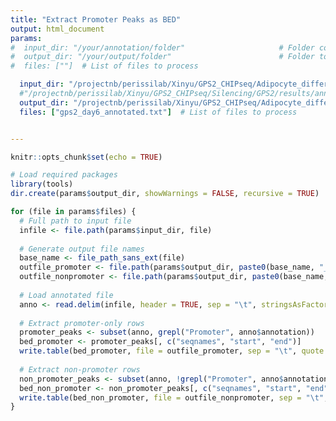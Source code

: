 ```yaml
---
title: "Extract Promoter Peaks as BED"
output: html_document
params:
#  input_dir: "/your/annotation/folder"                     # Folder containing annotated txt files
#  output_dir: "/your/output/folder"                        # Folder to save .bed files
#  files: [""]  # List of files to process

  input_dir: "/projectnb/perissilab/Xinyu/GPS2_CHIPseq/Adipocyte_differentiation/GPS2/results/annotation" 
  #"/projectnb/perissilab/Xinyu/GPS2_CHIPseq/Silencing/GPS2/results/annotation"                     # Folder containing annotated txt files
  output_dir: "/projectnb/perissilab/Xinyu/GPS2_CHIPseq/Adipocyte_differentiation/GPS2/results/annotation"                        # Folder to save .bed files
  files: ["gps2_day6_annotated.txt"]  # List of files to process


---
```



```r
knitr::opts_chunk$set(echo = TRUE)

# Load required packages
library(tools)
dir.create(params$output_dir, showWarnings = FALSE, recursive = TRUE)

```

```r
for (file in params$files) {
  # Full path to input file
  infile <- file.path(params$input_dir, file)
  
  # Generate output file names
  base_name <- file_path_sans_ext(file)
  outfile_promoter <- file.path(params$output_dir, paste0(base_name, "_promoter_only.bed"))
  outfile_nonpromoter <- file.path(params$output_dir, paste0(base_name, "_non_promoter.bed"))
  
  # Load annotated file
  anno <- read.delim(infile, header = TRUE, sep = "\t", stringsAsFactors = FALSE, fill = TRUE)
  
  # Extract promoter-only rows
  promoter_peaks <- subset(anno, grepl("Promoter", anno$annotation))
  bed_promoter <- promoter_peaks[, c("seqnames", "start", "end")]
  write.table(bed_promoter, file = outfile_promoter, sep = "\t", quote = FALSE, row.names = FALSE, col.names = FALSE)
  
  # Extract non-promoter rows
  non_promoter_peaks <- subset(anno, !grepl("Promoter", anno$annotation))
  bed_non_promoter <- non_promoter_peaks[, c("seqnames", "start", "end")]
  write.table(bed_non_promoter, file = outfile_nonpromoter, sep = "\t", quote = FALSE, row.names = FALSE, col.names = FALSE)
}

```

